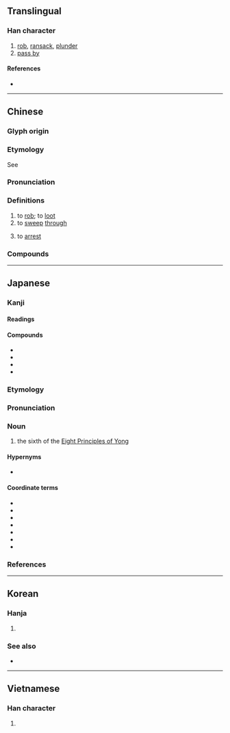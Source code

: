 {{character info/new}}
==Translingual==

===Han character===
{{Han char|rn=64|rad=手|as=08|sn=11|four=50096|canj=QYRF|ids=⿰扌京}}

# [[rob]], [[ransack]], [[plunder]]
# [[pass by]]

====References====
* {{Han ref|kx=0438.110|dkj=12273|dj=0788.080|hdz=31903.020|uh=63A0|ud=25504|bh=B1B0|bd=45488}}

----

==Chinese==
{{zh-forms}}

===Glyph origin===
{{Han etym}}

===Etymology===
See {{zh-l|略|to plunder, to pillage}}

===Pronunciation===
{{zh-pron
|m=lüè
|c=loek6
|h=pfs=
|md=
|mn=qz,xm:lio̍k/zz:lia̍k/lia̍h
|mn_note=lio̍k/lia̍k - literary; lia̍h - vernacular
|mn-t=liah8
|w=
|mc=y
|oc=y
|cat=
}}

===Definitions===
{{zh-hanzi}}

# to [[rob]]; to [[loot]]
# to [[sweep]] [[through]]
# {{lb|zh|Singapore|_|Hokkien|&|Teochew}} to [[arrest]]

===Compounds===
{{zh-der|侵掠|剽掠|姦淫擄掠|大掠|後掠翼|劫掠|殺掠|搶掠|掠脂斡肉|掠取|掠上心頭|掠食者|掠殺|擗掠|掠人之美|焚掠|掠是搬非|掠美|浮光掠影|攻城掠地|擄掠|抄掠|掠影|掠地攻城|榜掠|暴掠|掠治|掠頭|掠亂|掠奪|掠子|攻掠|考掠|肆掠|鈔掠|虛嘴掠舌|掠過}}

----

==Japanese==

===Kanji===
{{ja-kanji|rs=手08}}

====Readings====
{{ja-readings
|goon=らく, ろう
|kanon=りゃく, りょう
|kun=かす-める
}}

====Compounds====
* {{ja-r|侵掠|しんりゃく}}
* {{ja-r|奪掠|だつりゃく}}
* {{ja-r|掠奪|りゃくだつ}}
* {{ja-r|掠笞|りょうち}}

===Etymology===
{{wp|lang=ja}}
{{ja-kanjitab|りゃく|yomi=o}}
{{der|ja|ltc|掠|sort=りゃく}}

===Pronunciation===
{{ja-pron|yomi=o|りゃく|acc=1|acc_ref=DJR}}

===Noun===
{{ja-noun|りゃく}}

# the sixth of the [[w:Eight Principles of Yong|Eight Principles of Yong]]

====Hypernyms====
* {{ja-r|永字八法|えいじ はっぽう|the [[w:Eight Principles of Yong|Eight Principles of Yong]]}}

====Coordinate terms====
* {{ja-r|側|そく|the first of the [[w:Eight Principles of Yong|Eight Principles of Yong]]}}
* {{ja-r|勒|ろく|the second of the [[w:Eight Principles of Yong|Eight Principles of Yong]]}}
* {{ja-r|努|ど|the third of the [[w:Eight Principles of Yong|Eight Principles of Yong]]}}
* {{ja-r|趯|てき|the fourth of the [[w:Eight Principles of Yong|Eight Principles of Yong]]}}
* {{ja-r|策|さく|the fifth of the [[w:Eight Principles of Yong|Eight Principles of Yong]]}}
* {{ja-r|啄|たく|the seventh of the [[w:Eight Principles of Yong|Eight Principles of Yong]]}}
* {{ja-r|磔|たく|the eighth of the [[w:Eight Principles of Yong|Eight Principles of Yong]]}}

===References===
<references/>

----

==Korean==

===Hanja===
{{ko-hanja|hangeul=[[략]]>[[약]], [[량]]>[[양]]|eumhun=|rv=ryak>yak, ryang>yang|mr=ryak>yak, ryang>yang|y=lyak>yak, lyang>yang}}

# {{rfdef|ko|sort=手08}}

===See also===
* {{l|ko|略}}

----

==Vietnamese==

===Han character===
{{vi-hantu|[[lướt]], [[lược]], [[lựng]]|rs=手08}}

# {{rfdef|vi|sort=手08}}